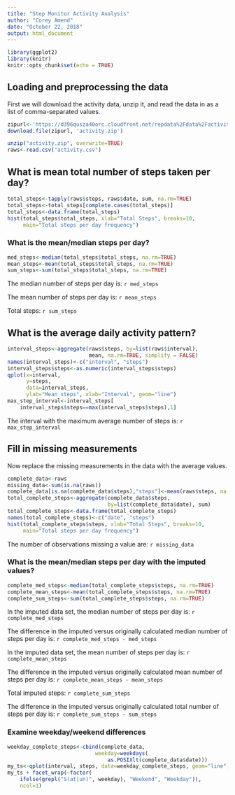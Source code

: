 ---
title: "Step Monitor Activity Analysis"
author: "Corey Amend"
date: "October 22, 2018"
output: html_document
---

```{r setup, include=FALSE}
library(ggplot2)
library(knitr)
knitr::opts_chunk$set(echo = TRUE)
```

## Loading and preprocessing the data

First we will download the activity data, unzip it, and read the data in as a 
list of comma-separated values.

```{r cache=TRUE}
zipurl<-'https://d396qusza40orc.cloudfront.net/repdata%2Fdata%2Factivity.zip'
download.file(zipurl, 'activity.zip')

unzip("activity.zip", overwrite=TRUE)
raws<-read.csv("activity.csv")
```


## What is mean total number of steps taken per day?

```{r}
total_steps<-tapply(raws$steps, raws$date, sum, na.rm=TRUE)
total_steps<-total_steps[complete.cases(total_steps)]
total_steps<-data.frame(total_steps)
hist(total_steps$total_steps, xlab="Total Steps", breaks=10, 
     main="Total steps per day frequency")
```


### What is the mean/median steps per day?

```{r results="hide"}
med_steps<-median(total_steps$total_steps, na.rm=TRUE)
mean_steps<-mean(total_steps$total_steps, na.rm=TRUE)
sum_steps<-sum(total_steps$total_steps, na.rm=TRUE)
```

The median number of steps per day is: `r med_steps`

The mean number of steps per day is: `r mean_steps`

Total steps: `r sum_steps`


## What is the average daily activity pattern?

```{r}
interval_steps<-aggregate(raws$steps, by=list(raws$interval), 
                          mean, na.rm=TRUE, simplify = FALSE)
names(interval_steps)<-c("interval", "steps")
interval_steps$steps<-as.numeric(interval_steps$steps)
qplot(x=interval,
      y=steps,
      data=interval_steps, 
      ylab="Mean steps", xlab="Interval", geom="line")
max_step_interval<-interval_steps[
    interval_steps$steps==max(interval_steps$steps),1]
```

The interval with the maximum average number of steps is: `r max_step_interval`


## Fill in missing measurements

Now replace the missing measurements in the data with the average values.

```{r}
complete_data<-raws
missing_data<-sum(is.na(raws))
complete_data[is.na(complete_data$steps),"steps"]<-mean(raws$steps, na.rm=TRUE)
total_complete_steps<-aggregate(complete_data$steps, 
                                by=list(complete_data$date), sum)
total_complete_steps<-data.frame(total_complete_steps)
names(total_complete_steps)<-c("date", "steps")
hist(total_complete_steps$steps, xlab="Total Steps", breaks=10, 
     main="Total steps per day frequency")
```

The number of observations missing a value are: `r missing_data`


### What is the mean/median steps per day with the imputed values?

```{r results="hide"}
complete_med_steps<-median(total_complete_steps$steps, na.rm=TRUE)
complete_mean_steps<-mean(total_complete_steps$steps, na.rm=TRUE)
complete_sum_steps<-sum(total_complete_steps$steps, na.rm=TRUE)
```

In the imputed data set, the median number of steps per day is: 
`r complete_med_steps`

The difference in the imputed versus originally calculated median number of 
steps per day is: `r complete_med_steps - med_steps`

In the imputed data set, the mean number of steps per day is: 
`r complete_mean_steps`

The difference in the imputed versus originally calculated mean number of steps
per day is: `r complete_mean_steps - mean_steps`

Total imputed steps: `r complete_sum_steps`

The difference in the imputed versus originally calculated total number of steps
per day is: `r complete_sum_steps - sum_steps`


### Examine weekday/weekend differences

```{r}
weekday_complete_steps<-cbind(complete_data, 
                            weekday=weekdays(
                                as.POSIXlt(complete_data$date)))
my_ts<-qplot(interval, steps, data=weekday_complete_steps, geom="line")
my_ts + facet_wrap(~factor(
    ifelse(grepl("S(at|un)", weekday), "Weekend", "Weekday")), 
    ncol=1)
```
